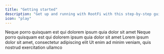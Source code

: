 ```yaml
---
title: "Getting started"
description: "Get up and running with RootFi with this step-by-step guide."
icon: "play"
---
```


<CardGroup cols={2}>
  <Card title="Configure Sync" icon="square-1" href="configure-sync">
    Neque porro quisquam est qui dolorem ipsum quia dolor sit amet
  </Card>
  <Card title="Create an Invite Link" icon="square-2" href="create-invite-link">
    Neque porro quisquam est qui dolorem ipsum quia dolor sit amet
  </Card>
  <Card title="Connect your platform" icon="square-3" href="connect-platform">
    Lorem ipsum dolor sit amet, consectetur adipiscing elit
  </Card>
  <Card title="Monitor Sync & View Data" icon="square-4" href="monitor-data">
    Ut enim ad minim veniam, quis nostrud exercitation ullamco
  </Card>
</CardGroup>
